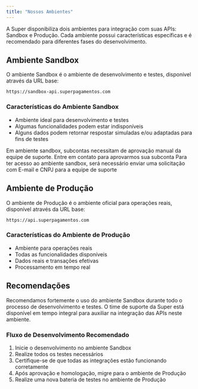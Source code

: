 ```yaml
---
title: "Nossos Ambientes"
---
```


A Super disponibiliza dois ambientes para integração com suas APIs: Sandbox e Produção. Cada ambiente possui características específicas e é recomendado para diferentes fases do desenvolvimento.

## Ambiente Sandbox

O ambiente Sandbox é o ambiente de desenvolvimento e testes, disponível através da URL base:
```
https://sandbox-api.superpagamentos.com
```

### Características do Ambiente Sandbox

- Ambiente ideal para desenvolvimento e testes
- Algumas funcionalidades podem estar indisponíveis
- Alguns dados podem retornar respostar simuladas e/ou adaptadas para fins de testes

<Warning>
    Em ambiente sandbox, subcontas necessitam de aprovação manual da equipe de suporte. Entre em contato para aprovarmos sua subconta
</Warning>

<Note>
    Para ter acesso ao ambiente sandbox, será necessário enviar uma solicitação com E-mail e CNPJ para a equipe de suporte
</Note>

## Ambiente de Produção

O ambiente de Produção é o ambiente oficial para operações reais, disponível através da URL base:
```
https://api.superpagamentos.com
```

### Características do Ambiente de Produção

- Ambiente para operações reais
- Todas as funcionalidades disponíveis
- Dados reais e transações efetivas
- Processamento em tempo real

## Recomendações

Recomendamos fortemente o uso do ambiente Sandbox durante todo o processo de desenvolvimento e testes. O time de suporte da Super está disponível em tempo integral para auxiliar na integração das APIs neste ambiente.

### Fluxo de Desenvolvimento Recomendado

1. Inicie o desenvolvimento no ambiente Sandbox
2. Realize todos os testes necessários
3. Certifique-se de que todas as integrações estão funcionando corretamente
4. Após aprovação e homologação, migre para o ambiente de Produção
5. Realize uma nova bateria de testes no ambiente de Produção
